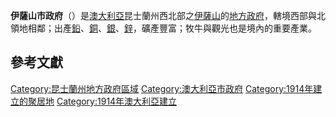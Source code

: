 {{NoteTA |G1=Country |1=zh-cn:芒特艾萨;zh-tw:伊薩山;}}
{{Infobox Australian Place | type = lga
| name     = 伊薩山市
| state    = 昆士蘭州
| image    = Mount isa LGA Qld.png
| imagesize= 180
| caption  = 伊薩山市於[[昆士蘭州|昆士蘭州]]轄境圖
| pop      = 21,201
| pop_footnotes = (2006 census)<ref>{{Census 2006 AUS | id = LGA35300 | name = Mount Isa (C) (Local Government Area) | accessdate=17 September 2009|quick = on}} Note "Place of Enumeration" data has been used.</ref>
| area     = 43348.6
| est      = 1914
| seat     = [[伊薩山_(昆士蘭州)|伊薩山]]
| mayor    = John Molony
| logo     = 
| logosize = 
| url      = http://www.mountisa.qld.gov.au/
| stategov = 伊薩山
| fedgov   = 甘迺迪
| near-nw  = ''[[北領地|北領地]]''
| near-n   = [[伯爾克郡|伯爾克郡]]
| near-ne  = [[伯爾克郡|伯爾克郡]]
| near-w   = ''[[北領地|北領地]]''
| near-e   = [[克隆克里郡|克隆克里郡]]
| near-sw  = ''[[北領地|北領地]]''
| near-s   = [[寶利亞郡|寶利亞郡]]
| near-se  = [[克隆克里郡|克隆克里郡]]
}}
'''伊薩山市政府'''（{{lang-en|City of Mount Isa}}）是[[澳大利亞|澳大利亞]]昆士蘭州西北部之[[伊薩山_(昆士蘭州)|伊薩山]]的[[地方政府區域|地方政府]]，轄境西部與北領地相鄰；出產[[鉛|鉛]]、[[銅|銅]]、[[銀|銀]]、[[鋅|鋅]]，礦產豐富；牧牛與觀光也是境內的重要產業。

==參考文獻==
{{reflist}}

{{Local Government Areas of Queensland}}

{{DEFAULTSORT:Mount Isa}}
[[Category:昆士蘭州地方政府區域|Category:昆士蘭州地方政府區域]]
[[Category:澳大利亞市政府|Category:澳大利亞市政府]]
[[Category:1914年建立的聚居地|Category:1914年建立的聚居地]]
[[Category:1914年澳大利亞建立|Category:1914年澳大利亞建立]]

{{Queensland-geo-stub}}